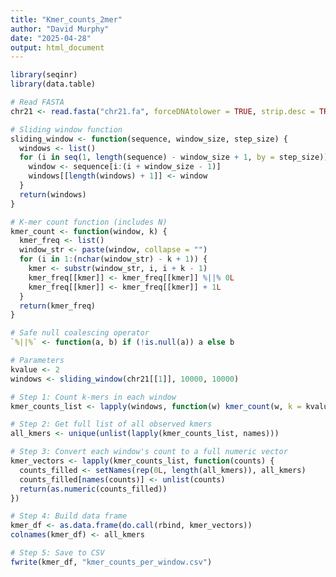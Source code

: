 ```yaml
---
title: "Kmer_counts_2mer"
author: "David Murphy"
date: "2025-04-28"
output: html_document
---
```


```r
library(seqinr)
library(data.table)

# Read FASTA
chr21 <- read.fasta("chr21.fa", forceDNAtolower = TRUE, strip.desc = TRUE)

# Sliding window function
sliding_window <- function(sequence, window_size, step_size) {
  windows <- list()
  for (i in seq(1, length(sequence) - window_size + 1, by = step_size)) {
    window <- sequence[i:(i + window_size - 1)]
    windows[[length(windows) + 1]] <- window
  }
  return(windows)
}

# K-mer count function (includes N)
kmer_count <- function(window, k) {
  kmer_freq <- list()
  window_str <- paste(window, collapse = "")
  for (i in 1:(nchar(window_str) - k + 1)) {
    kmer <- substr(window_str, i, i + k - 1)
    kmer_freq[[kmer]] <- kmer_freq[[kmer]] %||% 0L
    kmer_freq[[kmer]] <- kmer_freq[[kmer]] + 1L
  }
  return(kmer_freq)
}

# Safe null coalescing operator
`%||%` <- function(a, b) if (!is.null(a)) a else b

# Parameters
kvalue <- 2
windows <- sliding_window(chr21[[1]], 10000, 10000)

# Step 1: Count k-mers in each window
kmer_counts_list <- lapply(windows, function(w) kmer_count(w, k = kvalue))

# Step 2: Get full list of all observed kmers
all_kmers <- unique(unlist(lapply(kmer_counts_list, names)))

# Step 3: Convert each window's count to a full numeric vector
kmer_vectors <- lapply(kmer_counts_list, function(counts) {
  counts_filled <- setNames(rep(0L, length(all_kmers)), all_kmers)
  counts_filled[names(counts)] <- unlist(counts)
  return(as.numeric(counts_filled))
})

# Step 4: Build data frame
kmer_df <- as.data.frame(do.call(rbind, kmer_vectors))
colnames(kmer_df) <- all_kmers

# Step 5: Save to CSV
fwrite(kmer_df, "kmer_counts_per_window.csv")

```
